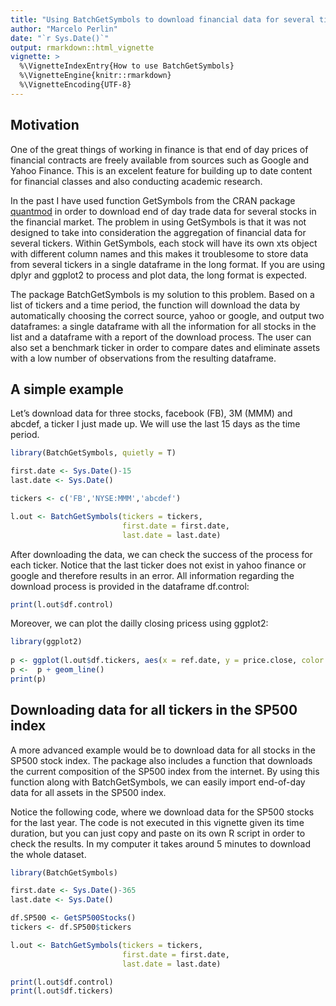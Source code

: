 ---
title: "Using BatchGetSymbols to download financial data for several tickers"
author: "Marcelo Perlin"
date: "`r Sys.Date()`"
output: rmarkdown::html_vignette
vignette: >
  %\VignetteIndexEntry{How to use BatchGetSymbols}
  %\VignetteEngine{knitr::rmarkdown}
  %\VignetteEncoding{UTF-8}
---

## Motivation

One of the great things of working in finance is that end of day prices of financial contracts are freely available from sources such as Google and Yahoo Finance. This is an excelent feature for building up to date content for financial classes and also conducting academic research. 

In the past I have used function GetSymbols from the CRAN package [quantmod](https://cran.r-project.org/package=quantmod) in order to download end of day trade data for several stocks in the financial market. The problem in using GetSymbols is that it was not designed to take into consideration the aggregation of financial data for several tickers. Within GetSymbols, each stock will have its own xts object with different column names and this makes it troublesome to store data from several tickers in a single dataframe in the long format. If you are using dplyr and ggplot2 to process and plot data, the long format is expected.

The package BatchGetSymbols is my solution to this problem. Based on a list of tickers and a time period, the function will download the data by automatically choosing the correct source, yahoo or google, and output two dataframes: a single dataframe with all the information for all stocks in the list and a dataframe with a report of the download process. The user can also set a benchmark ticker in order to compare dates and eliminate assets with a low number of observations from the resulting dataframe.

## A simple example

Let's download data for three stocks, facebook (FB), 3M (MMM) and abcdef, a ticker I just made up. We will use the last 15 days as the time period.

```{r example1}
library(BatchGetSymbols, quietly = T)

first.date <- Sys.Date()-15
last.date <- Sys.Date()

tickers <- c('FB','NYSE:MMM','abcdef')

l.out <- BatchGetSymbols(tickers = tickers,
                         first.date = first.date,
                         last.date = last.date)

```


After downloading the data, we can check the success of the process for each ticker. Notice that the last ticker does not exist in yahoo finance or google and therefore results in an error. All information regarding the download process is provided in the dataframe df.control:

```{r example2}
print(l.out$df.control)

```

Moreover, we can plot the dailly closing pricess using ggplot2:


```{r plot.prices, fig.width=7, fig.height=2.5}
library(ggplot2)
 
p <- ggplot(l.out$df.tickers, aes(x = ref.date, y = price.close, color = ticker))
p <-  p + geom_line()
print(p)
```

           
                         
## Downloading data for all tickers in the SP500 index

A more advanced example would be to download data for all stocks in the SP500 stock index. The package also includes a function that downloads the current composition of the SP500 index from the internet. By using this function along with BatchGetSymbols, we can easily import end-of-day data for all assets in the SP500 index. 

Notice the following code, where we download data for the SP500 stocks for the last year. The code is not executed in this vignette given its time duration, but you can just copy and paste on its own R script in order to check the results. In my computer it takes around 5 minutes to download the whole dataset.

```{r example3,eval=FALSE}
library(BatchGetSymbols)

first.date <- Sys.Date()-365
last.date <- Sys.Date()

df.SP500 <- GetSP500Stocks()
tickers <- df.SP500$tickers

l.out <- BatchGetSymbols(tickers = tickers,
                         first.date = first.date,
                         last.date = last.date)

print(l.out$df.control)
print(l.out$df.tickers)

```
